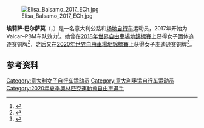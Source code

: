 {{Expand language|1=it|time=2020-10-20T19:47:25+00:00}}

[[File:Elisa_Balsamo_2017_ECh.jpg|thumb]]

'''埃莉萨·巴尔萨莫'''（{{lang-it|Elisa Balsamo}}，{{bd|1998年|2月27日||}}）是一名意大利公路和[[场地自行车|场地自行车]]运动员，2017年开始为Valcar–PBM车队效力<ref>{{cite web|url=https://www.uci.org/road/teams/TeamDetail/14174/1002134/258|title=Valcar – Travel & Service|work=[[国际自行车联合会|Union Cycliste Internationale]]|accessdate=2020-02-11|archiveurl=https://web.archive.org/web/20200211191529/https://www.uci.org/road/teams/TeamDetail/14176/1000978/258|archivedate=2020-02-11|dead-url=no}}</ref>。她曾在[[2018年世界自由車場地錦標賽|2018年世界自由車場地錦標賽]]上获得女子团体追逐赛铜牌<ref>{{cite web|url=http://www.tissottiming.com/File/0003100002020503FFFFFFFFFFFFFF02|title=Women's team pursuit results|work=Tissot Timing|date=2018-03-01|accessdate=2018-03-18|archiveurl=https://web.archive.org/web/20180302164122/http://www.tissottiming.com/File/0003100002020503FFFFFFFFFFFFFF02|archivedate=2018-03-02|dead-url=no}}</ref>，之后又在[[2020年世界自由車場地錦標賽|2020年世界自由車場地錦標賽]]上获得女子麦迪逊赛铜牌<ref>{{cite web|url=https://www.tissottiming.com/File/0003120101020A01FFFFFFFFFFFFFF02|title=Women's madison results|work=Tissot Timing|date=2020-02-29|accessdate=2020-03-08|archiveurl=https://web.archive.org/web/20200308061114/https://www.tissottiming.com/File/0003120101020A01FFFFFFFFFFFFFF02|archivedate=2020-03-08|dead-url=no}}</ref>。

==参考资料==
{{reflist}}

{{Authority control}}

{{DEFAULTSORT:Balsamo, Elisa}}
[[Category:意大利女子自行车运动员|Category:意大利女子自行车运动员]]
[[Category:意大利奥运自行车运动员|Category:意大利奥运自行车运动员]]
[[Category:2020年夏季奧林匹克運動會自由車選手|Category:2020年夏季奧林匹克運動會自由車選手]]